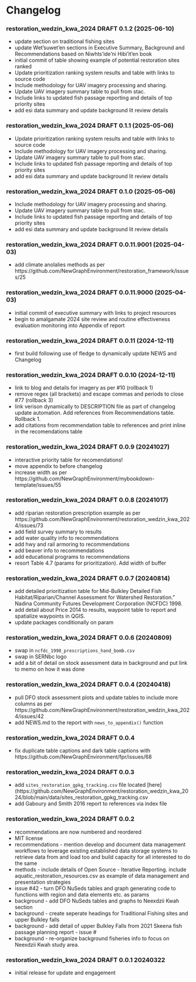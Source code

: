# Changelog {-}

<!-- NEWS.md is maintained by https://cynkra.github.io/fledge, do not edit -->

### restoration_wedzin_kwa_2024 DRAFT 0.1.2 (2025-06-10) {-}

- update section on traditional fishing sites
- update Wet'suwet'en sections in Executive Summary, Background and Recommendations based on Niwhts'ide'ni Hibi'it'en book
- initial commit of table showing example of potential restoration sites ranked
- Update prioritization ranking system results and table with links to source code
- Include methodology for UAV imagery processing and sharing.
- Update UAV imagery summary table to pull from stac.
- Include links to updated fish passage reporting and details of top priority sites
- add esi data summary and update background lit review details


### restoration_wedzin_kwa_2024 DRAFT 0.1.1 (2025-05-06) {-}

- Update prioritization ranking system results and table with links to source code
- Include methodology for UAV imagery processing and sharing.
- Update UAV imagery summary table to pull from stac.
- Include links to updated fish passage reporting and details of top priority sites
- add esi data summary and update background lit review details


### restoration_wedzin_kwa_2024 DRAFT 0.1.0 (2025-05-06) {-}

- Include methodology for UAV imagery processing and sharing.
- Update UAV imagery summary table to pull from stac.
- Include links to updated fish passage reporting and details of top priority sites
- add esi data summary and update background lit review details


### restoration_wedzin_kwa_2024 DRAFT 0.0.11.9001 (2025-04-03) {-}

- add climate anolalies methods as per https://github.com/NewGraphEnvironment/restoration_framework/issues/25


### restoration_wedzin_kwa_2024 DRAFT 0.0.11.9000 (2025-04-03) {-}

- initial commit of executive summary with links to project resources
- begin to amalgamate 2024 site review and routine effectiveness evaluation monitoring into Appendix of report


### restoration_wedzin_kwa_2024 DRAFT 0.0.11 (2024-12-11) {-}

- first build following use of fledge to dynamically update NEWS and Changelog


### restoration_wedzin_kwa_2024 DRAFT 0.0.10 (2024-12-11) {-}

- link to blog and details for imagery as per #10 (rollback 1)
- remove regex (all brackets) and escape commas and periods to close #77 (rollback 3)
- link verison dynamically to DESCRIPTION file as part of changelog update automation. Add references from Recommendations table. Rollback 1.
- add citations from recommendation table to references and print inline in the recomendations table


### restoration_wedzin_kwa_2024 DRAFT 0.0.9 (20241027) {-}
  - interactive priority table for recomendations!
  - move appendix to before changelog
  - increase width as per https://github.com/NewGraphEnvironment/mybookdown-template/issues/55

### restoration_wedzin_kwa_2024 DRAFT 0.0.8 (20241017) {-}

  - add riparian restoration prescription example as per https://github.com/NewGraphEnvironment/restoration_wedzin_kwa_2024/issues/73
  - add field survey summary to results
  - add water quality info to recommendations
  - add hwy and rail armoring to recommendations
  - add beaver info to recommendations
  - add educational programs to recommendations
  - resort Table 4.7 (params for prioritization).  Add width of buffer


### restoration_wedzin_kwa_2024 DRAFT 0.0.7 (20240814) {-}

  - add detailed prioritization table for Mid-Bulkley Detailed Fish Habitat/Riparian/Channel Assessment for Watershed Restoration.” Nadina Community Futures Development Corporation (NCFDC) 1998.
  - add detail about Price 2014 to results, waypoint table to report and spatialize waypoints in QGIS.
  - update packages conditionally on param


### restoration_wedzin_kwa_2024 DRAFT 0.0.6 (20240809) {-}
  
  - swap in `ncfdc_1998_prescriptions_hand_bomb.csv` 
  - swap in SERNbc logo
  - add a bit of detail on stock assessment data in background and put link to memo on how it was done

### restoration_wedzin_kwa_2024 DRAFT 0.0.4 (20240418) {-}

  - pull DFO stock assessment plots and update tables to include more columns as per https://github.com/NewGraphEnvironment/restoration_wedzin_kwa_2024/issues/42
  - add NEWS.md to the report with `news_to_appendix()` function

### restoration_wedzin_kwa_2024 DRAFT 0.0.4 {-}

  - fix duplicate table captions and dark table captions with https://github.com/NewGraphEnvironment/fpr/issues/68

### restoration_wedzin_kwa_2024 DRAFT 0.0.3 {-}

  
  - add `sites_restoration_gpkg_tracking.csv` file located [here](https://github.com/NewGraphEnvironment/restoration_wedzin_kwa_2024/blob/main/data/sites_restoration_gpkg_tracking.csv
  - add Gaboury and Smith 2016 report to references via index file


### restoration_wedzin_kwa_2024 DRAFT 0.0.2 {-}
  
  - recommendations are now numbered and reordered
  - MIT license
  - recommendations - mention develop and document data management workflows to leverage existing established data storage systems to retrieve data from and load too and build capacity for all interested to do the same
  - methods - include details of Open Source - Iterative Reporting. include aquatic_restoration_resources.csv as example of data management and presentation strategies 
  - issue #42 - turn DFO NuSeds tables and graph generating code to functions with region and data elements etc. as params
  - background - add DFO NuSeds tables and graphs to Neexdzii Kwah section
  - background - create seperate headings for Traditional Fishing sites and upper Bulkley falls
  - background - add detail of upper Bulkley Falls from 2021 Skeena fish passage planning report - issue #
  - background - re-organize background fisheries info to focus on Neexdzii Kwah study area.


### restoration_wedzin_kwa_2024 DRAFT 0.0.1 20240322 {-}

  * initial release for update and engagement
  
